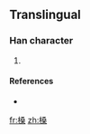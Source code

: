 ==Translingual==

===Han character===
{{Han char|rn=75|rad=木|as=10|sn=14|four=|canj=木水水木 (DEED)}}

# {{defn|Han|sort=木10}}

====References====
* {{Han ref|kx=0546.251|hdz=21271.161|uh=69E1|ud=27105}}

[[fr:槡]]
[[zh:槡]]